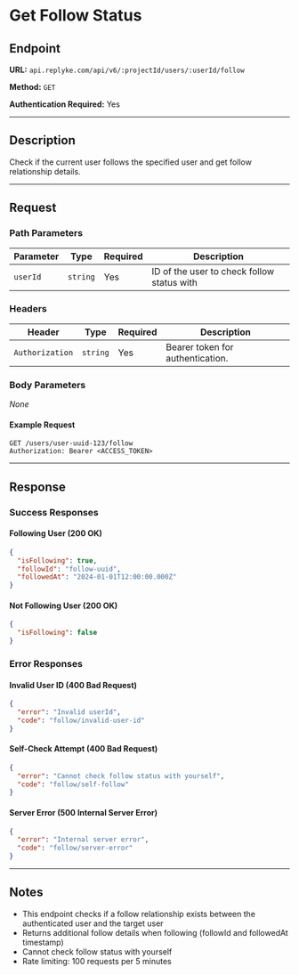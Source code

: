 # Get Follow Status

## Endpoint

**URL:** `api.replyke.com/api/v6/:projectId/users/:userId/follow`

**Method:** `GET`

**Authentication Required:** Yes

---

## Description

Check if the current user follows the specified user and get follow relationship details.

---

## Request

### Path Parameters

| Parameter | Type     | Required | Description                               |
| --------- | -------- | -------- | ----------------------------------------- |
| `userId`  | `string` | Yes      | ID of the user to check follow status with |

### Headers

| Header          | Type     | Required | Description                      |
| --------------- | -------- | -------- | -------------------------------- |
| `Authorization` | `string` | Yes      | Bearer token for authentication. |

### Body Parameters

_None_

#### Example Request

```http
GET /users/user-uuid-123/follow
Authorization: Bearer <ACCESS_TOKEN>
```

---

## Response

### Success Responses

#### Following User (200 OK)

```json
{
  "isFollowing": true,
  "followId": "follow-uuid",
  "followedAt": "2024-01-01T12:00:00.000Z"
}
```

#### Not Following User (200 OK)

```json
{
  "isFollowing": false
}
```

### Error Responses

#### Invalid User ID (400 Bad Request)

```json
{
  "error": "Invalid userId",
  "code": "follow/invalid-user-id"
}
```

#### Self-Check Attempt (400 Bad Request)

```json
{
  "error": "Cannot check follow status with yourself",
  "code": "follow/self-follow"
}
```

#### Server Error (500 Internal Server Error)

```json
{
  "error": "Internal server error",
  "code": "follow/server-error"
}
```

---

## Notes

- This endpoint checks if a follow relationship exists between the authenticated user and the target user
- Returns additional follow details when following (followId and followedAt timestamp)
- Cannot check follow status with yourself
- Rate limiting: 100 requests per 5 minutes
